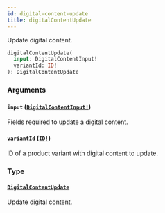 ```yaml
---
id: digital-content-update
title: digitalContentUpdate
---
```


Update digital content.

```graphql
digitalContentUpdate(
  input: DigitalContentInput!
  variantId: ID!
): DigitalContentUpdate

```

### Arguments

#### `input` ([`DigitalContentInput!`](/developer/api-reference/inputs/digital-content-input))

Fields required to update a digital content.

#### `variantId` ([`ID!`](/developer/api-reference/scalars/id))

ID of a product variant with digital content to update.

### Type

#### [`DigitalContentUpdate`](/developer/api-reference/objects/digital-content-update)

Update digital content.

